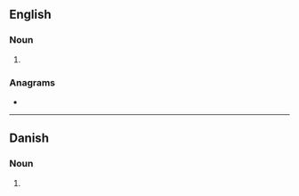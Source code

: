 {{also|Campers}}
==English==

===Noun===
{{head|en|noun form}}

# {{plural of|camper|lang=en}}

===Anagrams===
* {{anagrams|en|a=acemprs|scamper}}

----

==Danish==

===Noun===
{{head|da|noun form|g=c}}

# {{inflection of|da|camper||indef|gen|s}}